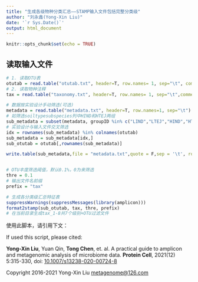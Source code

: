 ```yaml
---
title: "生成各级物种分类汇总——STAMP输入文件包括完整分类级"
author: "刘永鑫(Yong-Xin Liu)"
date: '`r Sys.Date()`'
output: html_document
---
```


```r
knitr::opts_chunk$set(echo = TRUE)
```
 
## 读取输入文件

```r
# 1. 读取OTU表
otutab = read.table("otutab.txt", header=T, row.names= 1, sep="\t", comment.char = "", stringsAsFactors = F)
# 2. 读取物种注释
tax = read.table("taxonomy.txt", header=T, row.names= 1, sep="\t",comment.char = "", stringsAsFactors = F) 

# 数据按实验设计手动筛选(可选)
metadata = read.table("metadata.txt", header=T, row.names=1, sep="\t") 
# 如筛选soiltypesubspecies列中HIND和HTEJ两组
sub_metadata = subset(metadata, groupID %in% c("LIND","LTEJ","HIND","HTEJ"))
# 实验设计与输入文件交叉筛选
idx = rownames(sub_metadata) %in% colnames(otutab)
sub_metadata = sub_metadata[idx,]
sub_otutab = otutab[,rownames(sub_metadata)]

write.table(sub_metadata,file = "metadata.txt",quote = F,sep = '\t', row.names = T, col.names = T)


# OTU丰度筛选阈值，默认0.1%，0为来筛选
thre = 0.1
# 输出文件名前缀
prefix = "tax"

# 生成各分类级汇总特征表
suppressWarnings(suppressMessages(library(amplicon)))
format2stamp(sub_otutab, tax, thre, prefix)
# 在当前目录生成tax_1-8共7个级别+OTU过滤文件
```

使用此脚本，请引用下文：

If used this script, please cited:

**Yong-Xin Liu**, Yuan Qin, **Tong Chen**, et. al. A practical guide to amplicon and metagenomic analysis of microbiome data. **Protein Cell**, 2021(12) 5:315-330, doi: [10.1007/s13238-020-00724-8](https://doi.org/10.1007/s13238-020-00724-8)

Copyright 2016-2021 Yong-Xin Liu <metagenome@126.com>
